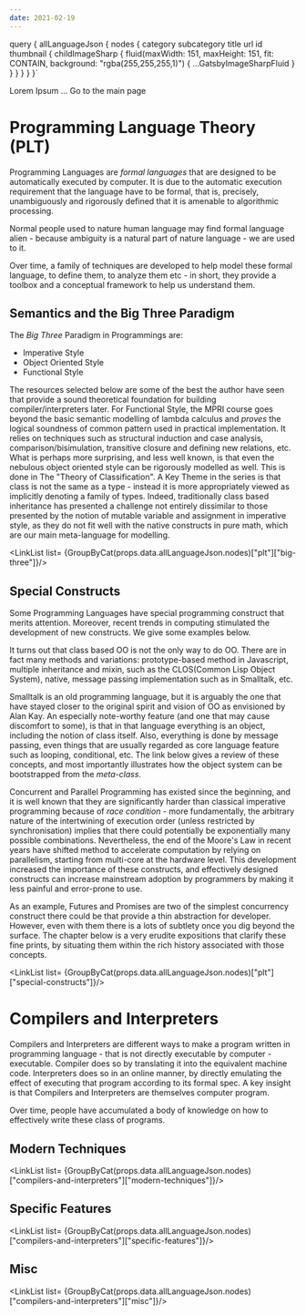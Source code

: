 ```yaml
---
date: 2021-02-19
---
```




  query {
    allLanguageJson {
      nodes {
        category
        subcategory
        title
        url
        id
        thumbnail {
          childImageSharp {
            fluid(maxWidth: 151, maxHeight: 151, fit: CONTAIN, background: "rgba(255,255,255,1)") {
              ...GatsbyImageSharpFluid
            }
          }
        }
      }
    }
  }`

<Layout>
<PageNavigation prev="Theory" prevLink="/theory" next="Platform" nextLink="/platform" date={props.pageContext.frontmatter.date}>

Lorem Ipsum ... <Link to="/">Go to the main page</Link>

# Programming Language Theory (PLT)
Programming Languages are *formal languages* that are designed to be automatically executed by computer. It is due to the automatic execution requirement that the language have to be formal, that is, precisely, unambiguously and rigorously defined that it is amenable to algorithmic processing.

Normal people used to nature human language may find formal language alien - because ambiguity is a natural part of nature language - we are used to it.

Over time, a family of techniques are developed to help model these formal language, to define them, to analyze them etc - in short, they provide a toolbox and a conceptual framework to help us understand them.

## Semantics and the Big Three Paradigm
The *Big Three* Paradigm in Programmings are:

- Imperative Style
- Object Oriented Style
- Functional Style

The resources selected below are some of the best the author have seen that provide a sound theoretical foundation for building compiler/interpreters later. For Functional Style, the MPRI course goes beyond the basic semantic modelling of lambda calculus and *proves* the logical soundness of common pattern used in practical implementation. It relies on techniques such as structural induction and case analysis, comparison/bisimulation, transitive closure and defining new relations, etc. What is perhaps more surprising, and less well known, is that even the nebulous object oriented style can be rigorously modelled as well. This is done in The "Theory of Classification". A Key Theme in the series is that class is not the same as a type - instead it is more appropriately viewed as implicitly denoting a family of types. Indeed, traditionally class based inheritance has presented a challenge not entirely dissimilar to those presented by the notion of mutable variable and assignment in imperative style, as they do not fit well with the native constructs in pure math, which are our main meta-language for modelling.

<LinkList list= {GroupByCat(props.data.allLanguageJson.nodes)["plt"]["big-three"]}/>

## Special Constructs
Some Programming Languages have special programming construct that merits attention. Moreover, recent trends in computing stimulated the development of new constructs. We give some examples below.

It turns out that class based OO is not the only way to do OO. There are in fact many methods and variations: prototype-based method in Javascript, multiple inheritance and mixin, such as the CLOS(Common Lisp Object System), native, message passing implementation such as in Smalltalk, etc.

Smalltalk is an old programming language, but it is arguably the one that have stayed closer to the original spirit and vision of OO as envisioned by Alan Kay. An especially note-worthy feature (and one that may cause discomfort to some), is that in that language everything is an object, including the notion of class itself. Also, everything is done by message passing, even things that are usually regarded as core language feature such as looping, conditional, etc. The link below gives a review of these concepts, and most importantly illustrates how the object system can be bootstrapped from the *meta-class*.

Concurrent and Parallel Programming has existed since the beginning, and it is well known that they are significantly harder than classical imperative programming because of *race condition* - more fundamentally, the arbitrary nature of the intertwining of execution order (unless restricted by synchronisation) implies that there could potentially be exponentially many possible combinations. Nevertheless, the end of the Moore's Law in recent years have shifted method to accelerate computation by relying on parallelism, starting from multi-core at the hardware level. This development increased the importance of these constructs, and effectively designed constructs can increase mainstream adoption by programmers by making it less painful and error-prone to use.

As an example, Futures and Promises are two of the simplest concurrency construct there could be that provide a thin abstraction for developer. However, even with them there is a lots of subtlety once you dig beyond the surface. The chapter below is a very erudite expositions that clarify these fine prints, by situating them within the rich history associated with those concepts.

<LinkList list= {GroupByCat(props.data.allLanguageJson.nodes)["plt"]["special-constructs"]}/>

# Compilers and Interpreters
Compilers and Interpreters are different ways to make a program written in programming language - that is not directly executable by computer - executable. Compiler does so by translating it into the equivalent machine code. Interpreters does so in an online manner, by directly emulating the effect of executing that program according to its formal spec. A key insight is that Compilers and Interpreters are themselves computer program.

Over time, people have accumulated a body of knowledge on how to effectively write these class of programs.

## Modern Techniques

<LinkList list= {GroupByCat(props.data.allLanguageJson.nodes)["compilers-and-interpreters"]["modern-techniques"]}/>

## Specific Features

<LinkList list= {GroupByCat(props.data.allLanguageJson.nodes)["compilers-and-interpreters"]["specific-features"]}/>

## Misc

<LinkList list= {GroupByCat(props.data.allLanguageJson.nodes)["compilers-and-interpreters"]["misc"]}/>


</PageNavigation>
</Layout>
